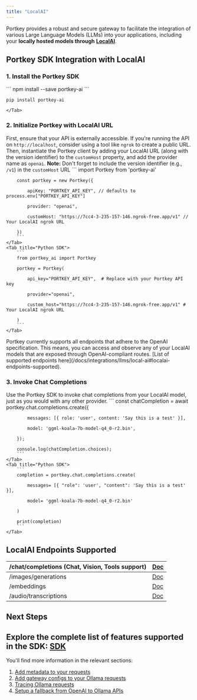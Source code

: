 ```yaml
---
title: "LocalAI"
---
```


Portkey provides a robust and secure gateway to facilitate the integration of various Large Language Models (LLMs) into your applications, including your **locally hosted models through** [**LocalAI**](https://localai.io/).

## Portkey SDK Integration with LocalAI

### 1\. Install the Portkey SDK
<Tabs>
    <Tab title="NodeJS">
        ```
        npm install --save portkey-ai
        ```
    </Tab>
    <Tab title="Python">
      
```
pip install portkey-ai
```
    </Tab>

  </Tabs>



### 2\. Initialize Portkey with LocalAI URL

First, ensure that your API is externally accessible. If you're running the API on `http://localhost`, consider using a tool like `ngrok` to create a public URL. Then, instantiate the Portkey client by adding your LocalAI URL (along with the version identifier) to the `customHost` property, and add the provider name as `openai`.
<Note>
**Note:** Don't forget to include the version identifier (e.g., `/v1`) in the `customHost` URL
</Note>
<Tabs>
    <Tab title="NodeJS SDK">
        ```
        import Portkey from 'portkey-ai'
         
        
        const portkey = new Portkey({
        
            apiKey: "PORTKEY_API_KEY", // defaults to process.env["PORTKEY_API_KEY"]
        
            provider: "openai",
        
            customHost: "https://7cc4-3-235-157-146.ngrok-free.app/v1" // Your LocalAI ngrok URL
        
        })
        ```
    </Tab>
    <Tab title="Python SDK">
        ```
        from portkey_ai import Portkey
        
        portkey = Portkey(
        
            api_key="PORTKEY_API_KEY",  # Replace with your Portkey API key
        
            provider="openai",
        
            custom_host="https://7cc4-3-235-157-146.ngrok-free.app/v1" # Your LocalAI ngrok URL    
        
        )
        ```
    </Tab>

  </Tabs>


<Note>
Portkey currently supports all endpoints that adhere to the OpenAI specification. This means, you can access and observe any of your LocalAI models that are exposed through OpenAI-compliant routes. 
</Note>
[List of supported endpoints here](/docs/integrations/llms/local-ai#localai-endpoints-supported).

### 3\. Invoke Chat Completions

Use the Portkey SDK to invoke chat completions from your LocalAI model, just as you would with any other provider.
<Tabs>
    <Tab title="NodeJS SDK">
        ```
        const chatCompletion = await portkey.chat.completions.create({
        
            messages: [{ role: 'user', content: 'Say this is a test' }],
        
            model: 'ggml-koala-7b-model-q4_0-r2.bin',
        
        });
        
        console.log(chatCompletion.choices);
        ```
    </Tab>
    <Tab title="Python SDK">
        ```
        completion = portkey.chat.completions.create(
        
            messages= [{ "role": 'user', "content": 'Say this is a test' }],
        
            model= 'ggml-koala-7b-model-q4_0-r2.bin'
        
        )
        
        print(completion)
        ```
    </Tab>

  </Tabs>



## LocalAI Endpoints Supported

| /chat/completions (Chat, Vision, Tools support) | [Doc](/docs/provider-endpoints/chat)                             |
| ----------------------------------------------- | ---------------------------------------------------------------- |
| /images/generations                             | [Doc](/docs/provider-endpoints/images/create-image)              |
| /embeddings                                     | [Doc](/docs/provider-endpoints/embeddings)                       |
| /audio/transcriptions                           | [Doc](/docs/product/ai-gateway/multimodal-capabilities/vision-1) |

## Next Steps

Explore the complete list of features supported in the SDK:
<Info>
[SDK](/docs/api-reference/portkey-sdk-client)
</Info>
---

You'll find more information in the relevant sections:

1. [Add metadata to your requests](/docs/product/observability/metadata)
2. [Add gateway configs to your Ollama requests](/docs/product/ai-gateway/universal-api#ollama-in-configs)
3. [Tracing Ollama requests](/docs/product/observability/traces)
4. [Setup a fallback from OpenAI to Ollama APIs](/docs/product/ai-gateway/fallbacks)